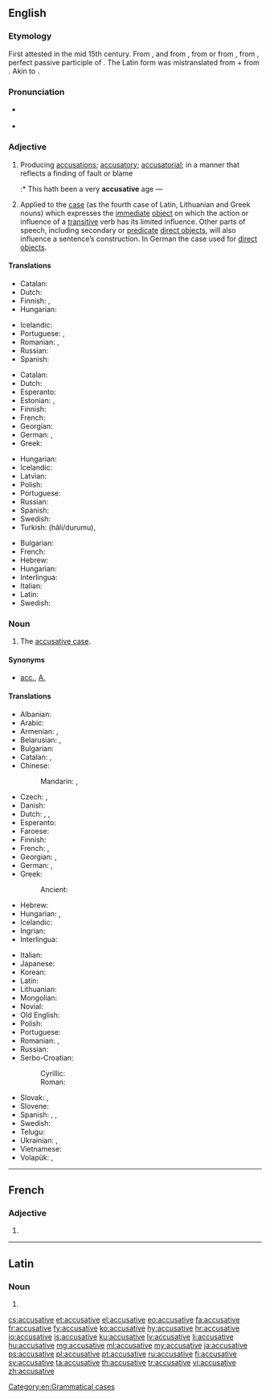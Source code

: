 ==English==
{{wikipedia}}

===Etymology===
First attested in the mid 15th century. From {{etyl|enm|en}}, and from {{etyl|xno|en}} {{term|accusatif|lang=fro}}, from {{etyl|frm|en}} {{term|acusatif|lang=frm}} or from {{etyl|la|en}} {{m|la|accūsātīvus||of accusing}}, from {{term|accūsātus|lang=la}}, perfect passive participle of {{m|la|accūsō}}. The Latin form was mistranslated from {{etyl|grc|en}} {{term|αἰτιατική|lang=grc}} + {{term|πτῶσις||case of that which was caused|lang=grc}} from {{term|αἰτία||accusation or cause|lang=grc}}. Akin to {{term|accuse|lang=en}}.

===Pronunciation===
* {{a|US}} {{IPA|/ə.ˈkju.zə.tɪv/|lang=en}}
* {{audio|en-us-accusative.ogg|Audio (US)|lang=en}}

===Adjective===
{{en-adj}}

# Producing [[accusation]]s; [[accusatory]]; [[accusatorial]]; in a manner that reflects a finding of fault or blame
#:* This hath been a very '''accusative''' age &mdash; {{w|Sir E. Dering}}
# {{context|grammar|lang=en}} Applied to the [[case]] (as the fourth case of Latin, Lithuanian and Greek nouns) which expresses the [[immediate]] [[direct object|object]] on which the action or influence of a [[transitive]] verb has its limited influence. Other parts of speech, including secondary or [[predicate]] [[direct object]]s, will also influence a sentence’s construction. In German the case used for [[direct object]]s.

====Translations====
{{trans-top|producing accusations; accusatory}}
* Catalan: {{t|ca|acusatiu}}
* Dutch: {{t+|nl|beschuldigend}}
* Finnish: {{t|fi|syyttävä}}, {{t|fi|syyttelevä}}
* Hungarian: {{t|hu|vádaskodó}}
{{trans-mid}}
* Icelandic: {{t+|is|ásaka|alt=ásakandi}}
* Portuguese: {{t|pt|acusativo}}, {{t|pt|acusatório}}
* Romanian: {{t+|ro|acuzator}}, {{t+|ro|acuzativ}}
* Russian: {{t+|ru|обвинительный}}
* Spanish: {{t+|es|acusativo}}
{{trans-bottom}}

{{trans-top|related to accusative case}}
* Catalan: {{t|ca|acusatiu}}
* Dutch: {{t+|nl|accusatief}}
* Esperanto: {{t|eo|akuzativa}}
* Estonian: {{t|et|sihitav}}, {{t|et|akusatiiv}}
* Finnish: {{t+|fi|akkusatiivi|alt=akkusatiivi-}}
* French: {{t+|fr|accusatif}}
* Georgian: {{t|ka|ბრალდებითი}}
* German: {{t+|de|Akkusativ|alt=Akkusativ-}}, {{t|de|akkusativisch}}
* Greek: {{t+|el|αιτιατική|f}}
{{trans-mid}}
* Hungarian: {{t+|hu|tárgyeset}}
* Icelandic: {{t+|is|þolfall|alt=þolfalls-}}
* Latvian: {{t+|lv|akuzatīvs|m}}
* Polish: {{t+|pl|biernikowy}}
* Portuguese: {{t+|pt|acusativo}}
* Russian: {{t+|ru|винительный}}
* Spanish: {{t+|es|acusativo}}
* Swedish: {{t+|sv|ackusativ}}
* Turkish: {{t+|tr|belirtme}} (hâli/durumu), {{t|tr|-i hâli}}
{{trans-bottom}}

{{checktrans-top}}
* Bulgarian: {{t-check|bg|винителен}}
* French: {{t+check|fr|accusatif}}
* Hebrew: {{t-check|he|יחס הפעול|tr=yakhas ha-pa’ul}}
* Hungarian: {{t+check|hu|tárgy}}
* Interlingua: {{t-check|ia|accusative}}
* Italian: {{t+check|it|accusativo}}
* Latin: {{t-check|la|accusativus}}
* Swedish: {{t+check|sv|ackusativ}}
{{trans-bottom}}

===Noun===
{{en-noun}}

# {{context|grammar|lang=en}} The [[accusative case]].

====Synonyms====
* {{sense|accusative case}} [[acc.]], [[A.]]

====Translations====
{{trans-top|accusative case}}
* Albanian: {{t+|sq|kallëzore|f}}
* Arabic: {{t|ar|منصوب|m|tr=manSuub}}
* Armenian: {{t|hy|հայցական}}, {{t|hy|հայցական հոլով}}
* Belarusian: {{t|be|вінава́льны склон|m|sc=Cyrl}}, {{t|be|вінава́льны|m|sc=Cyrl}}
* Bulgarian: {{t|bg|винителен падеж|m}}
* Catalan: {{t|ca|acusatiu|m}}, {{t|ca|cas acusatiu|m}}
* Chinese:
*: Mandarin: {{t|cmn|賓格}}, {{t+|cmn|宾格|tr=bīngé}}
* Czech: {{t|cs|čtvrtý pád|m}}, {{t+|cs|akuzativ|m}}
* Danish: {{t+|da|akkusativ}}
* Dutch: {{t+|nl|accusatief|m}}, {{t|nl|vierde naamval|m}}, {{t+|nl|lijdend voorwerp|n}}
* Esperanto: {{t+|eo|akuzativo}}
* Faroese: {{t+|fo|hvønnfall|n}}
* Finnish: {{t+|fi|akkusatiivi}}
* French: {{t+|fr|accusatif|m}}, {{t|fr|cas accusatif|m}}
* Georgian: {{t|ka|ბრალდებითი ბრუნვა}}, {{t|ka|აკუზატივი|sc=Geor}}
* German: {{t+|de|Akkusativ|m}}, {{t+|de|Wenfall|m}}
* Greek: {{t+|el|αιτιατική|f}}
*: Ancient: {{t|grc|αἰτιατική πτῶσις|f|sc=polytonic}}
* Hebrew: {{t|he|יחס הפעול|tr=yakhas ha-pa’ul|m}}
* Hungarian: {{t+|hu|tárgyeset}}, {{t|hu|akkuzatívusz}}
* Icelandic: {{t+|is|þolfall|n}}
* Ingrian: {{t|izh|akkuzatiivi}}
* Interlingua: {{t|ia|accusativo}}
{{trans-mid}}
* Italian: {{t+|it|accusativo|m}}
* Japanese: {{t+|ja|対格|tr=たいかく, taikaku}}
* Korean: {{t|ko|대격|sc=Kore}}
* Latin: {{t|la|[[casus]] [[accusativus]]|m}}
* Lithuanian: {{t+|lt|galininkas|m}}
* Mongolian: {{t+|mn|заах|sc=Cyrl}}
* Novial: {{t|nov|akusative}}
* Old English: {{t|ang|wregendlic casus|sc=Geor}}
* Polish: {{t+|pl|biernik|m}}
* Portuguese: {{t+|pt|acusativo|m}}
* Romanian: {{t+|ro|acuzativ|n}}, {{t|ro|caz acuzativ|n}}
* Russian: {{t+|ru|винительный падеж|m}}
* Serbo-Croatian:
*: Cyrillic: {{t|sh|акузатив|m}}
*: Roman: {{t+|sh|akuzativ|m}}
* Slovak: {{t+|sk|akuzatív|m}}, {{t|sk|štvrtý pád|m}}
* Slovene: {{t+|sl|tožilnik|m}}
* Spanish: {{t+|es|acusativo|m}}, {{t|es|caso acusativo|m}}, {{t|es|complemento directo|m}}
* Swedish: {{t+|sv|ackusativ|c}}
* Telugu: {{t|te|ద్వితీయా విభక్తి}}
* Ukrainian: {{t|uk|знахі́дний відмі́нок|m|sc=Cyrl}}, {{t+|uk|знахі́дний|m|sc=Cyrl}}
* Vietnamese: {{t|vi|đối cách}}
* Volapük: {{t|vo|kimifal}}, {{t+|vo|kusatif}}
{{trans-bottom}}

[[Category:en:Grammatical cases]]

----

==French==

===Adjective===
{{fr-adj-form}} {{g|f}}

# {{feminine of|accusatif|lang=fr}}

----

==Latin==

===Noun===
{{la-noun-form|accūsātīve}}

# {{inflection of|accūsātīvus||voc|s|lang=la}}

[[cs:accusative]]
[[et:accusative]]
[[el:accusative]]
[[eo:accusative]]
[[fa:accusative]]
[[fr:accusative]]
[[fy:accusative]]
[[ko:accusative]]
[[hy:accusative]]
[[hr:accusative]]
[[io:accusative]]
[[is:accusative]]
[[ku:accusative]]
[[lv:accusative]]
[[li:accusative]]
[[hu:accusative]]
[[mg:accusative]]
[[ml:accusative]]
[[my:accusative]]
[[ja:accusative]]
[[ps:accusative]]
[[pl:accusative]]
[[pt:accusative]]
[[ru:accusative]]
[[fi:accusative]]
[[sv:accusative]]
[[ta:accusative]]
[[th:accusative]]
[[tr:accusative]]
[[vi:accusative]]
[[zh:accusative]]